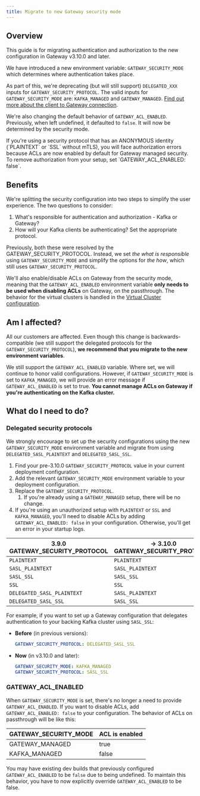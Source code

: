 ```yaml
---
title: Migrate to new Gateway security mode
---
```


## Overview

This guide is for migrating authentication and authorization to the new configuration in Gateway v3.10.0 and later.

We have introduced a new environment variable: `GATEWAY_SECURITY_MODE` which determines where authentication takes place.

As part of this, we're deprecating (but will still support) `DELEGATED_XXX` inputs for `GATEWAY_SECURITY_PROTOCOL`. The valid inputs for `GATEWAY_SECURITY_MODE` are: `KAFKA_MANAGED` and `GATEWAY_MANAGED`. [Find out more about the client to Gateway connection](/guide/conduktor-in-production/deploy-artifacts/deploy-gateway/#4-configure-gateway-to-accept-client-connections).

We're also changing the default behavior of `GATEWAY_ACL_ENABLED`. Previously, when left undefined, it defaulted to `false`. It will now be determined by the security mode.

<Warning>
If you're using a security protocol that has an ANONYMOUS identity (`PLAINTEXT` or `SSL` without mTLS), you will face authorization errors because ACLs are now enabled by default for Gateway managed security. To remove authorization from your setup, set `GATEWAY_ACL_ENABLED: false`.
</Warning>

## Benefits

We're splitting the security configuration into two steps to simplify the user experience. The two questions to consider:

1. What's responsible for authentication and authorization - Kafka or Gateway?
1. How will your Kafka clients be authenticating? Set the appropriate protocol.

Previously, both these were resolved by the GATEWAY_SECURITY_PROTOCOL. Instead, we set *the what is responsible* using `GATEWAY_SECURITY_MODE` and simplify the options for *the how*, which still uses `GATEWAY_SECURITY_PROTOCOL`.

We'll also enable/disable ACLs on Gateway from the security mode, meaning that the `GATEWAY_ACL_ENABLED` environment variable **only needs to be used when disabling ACLs** on Gateway, on the passthrough. The behavior for the virtual clusters is handled in the [Virtual Cluster configuration](/guide/reference/gateway-reference/#virtualcluster).

## Am I affected?

All our customers are affected. Even though this change is backwards-compatible (we still support the delegated protocols for the `GATEWAY_SECURITY_PROTOCOL`), **we recommend that you migrate to the new environment variables**.

We still support the `GATEWAY_ACL_ENABLED` variable. Where set, we will continue to honor valid configurations. However, if `GATEWAY_SECURITY_MODE` is set to `KAFKA_MANAGED`, we will provide an error message if `GATEWAY_ACL_ENABLED` is set to true. **You cannot manage ACLs on Gateway if you're authenticating on the Kafka cluster.**

## What do I need to do?

### Delegated security protocols

We strongly encourage to set up the security configurations using the new `GATEWAY_SECURITY_MODE` environment variable and migrate from using `DELEGATED_SASL_PLAINTEXT` and `DELEGATED_SASL_SSL`.

1. Find your pre-3.10.0 `GATEWAY_SECURITY_PROTOCOL` value in your current deployment configuration.
1. Add the relevant `GATEWAY_SECURITY_MODE` environment variable to your deployment configuration.
1. Replace the `GATEWAY_SECURITY_PROTOCOL`.
    1. If you're already using a `GATEWAY_MANAGED` setup, there will be no change.
1. If you're using an unauthorized setup with `PLAINTEXT` or `SSL` and `KAFKA_MANAGED`, you'll need to disable ACLs by adding `GATEWAY_ACL_ENABLED: false` in your configuration. Otherwise, you'll get an error in your startup logs.

| **3.9.0** GATEWAY_SECURITY_PROTOCOL | → **3.10.0** GATEWAY_SECURITY_PROTOCOL | → **3.10.0**  GATEWAY_SECURITY_MODE |
|-------------------------------------|----------------------------------------|-------------------------------------|
| `PLAINTEXT`                         | `PLAINTEXT`                            | `GATEWAY_MANAGED`                   |
| `SASL_PLAINTEXT`                    | `SASL_PLAINTEXT`                       | `GATEWAY_MANAGED`                   |
| `SASL_SSL`                          | `SASL_SSL`                             | `GATEWAY_MANAGED`                   |
| `SSL`                               | `SSL`                                  | `GATEWAY_MANAGED`                   |
| `DELEGATED_SASL_PLAINTEXT`          | `SASL_PLAINTEXT`                       | `KAFKA_MANAGED`                     |
| `DELEGATED_SASL_SSL`                | `SASL_SSL`                             | `KAFKA_MANAGED`                     |

For example, if you want to set up a Gateway configuration that delegates authentication to your backing Kafka cluster using `SASL_SSL`:

- **Before** (in previous versions):

  ```yaml
  GATEWAY_SECURITY_PROTOCOL: DELEGATED_SASL_SSL
  ```

- **Now** (in v3.10.0 and later):
  
  ```yaml
  GATEWAY_SECURITY_MODE: KAFKA_MANAGED
  GATEWAY_SECURITY_PROTOCOL: SASL_SSL
  ```
  
### GATEWAY_ACL_ENABLED

When `GATEWAY_SECURITY_MODE` is set, there's no longer a need to provide `GATEWAY_ACL_ENABLED`. If you want to disable ACLs, add `GATEWAY_ACL_ENABLED: false` to your configuration. The behavior of ACLs on passthrough will be like this:

| GATEWAY_SECURITY_MODE | ACL is enabled |
|-----------------------|----------------|
| GATEWAY_MANAGED       | true           |
| KAFKA_MANAGED         | false          |

You may have existing dev builds that previously configured `GATEWAY_ACL_ENABLED` to be `false` due to being undefined. To maintain this behavior, you have to now explicitly override `GATEWAY_ACL_ENABLED` to be false.
